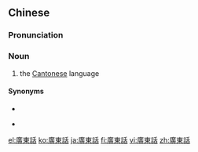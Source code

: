 {{also|广东话}}
==Chinese==
{{zh-forms|s=广东话|type=21}}

===Pronunciation===
{{zh-pron
|m=guǎngdōnghuà
|c=gwong2 dung1 waa6-2
|mn=kńg-tang-ōe
|w=2kuaan ton hho
|cat=n
}}

===Noun===
{{zh-noun}}

# the [[Cantonese]] language
#: {{zh-x|我 唔識 講 廣東話。|I don't speak '''Cantonese'''.|C-GZ|tr=ngo5 m4 sik1 gong2 '''gwong2 dung1 waa6-2'''.}}

====Synonyms====
* {{zh-l|粵語}}
* {{qualifier|Wu}} {{zh-l|[[廣東]][[言話]]／[[广东]][[言话]]}}

{{zh-cat|Languages}}

[[el:廣東話]]
[[ko:廣東話]]
[[ja:廣東話]]
[[fi:廣東話]]
[[vi:廣東話]]
[[zh:廣東話]]